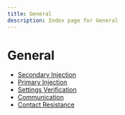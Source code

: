```yaml
---
title: General
description: Index page for General
---
```


# General

- [Secondary Injection](secondary-injection)
- [Primary Injection](primary-injection)
- [Settings Verification](settings-verification)
- [Communication](communication)
- [Contact Resistance](contact-resistance)
